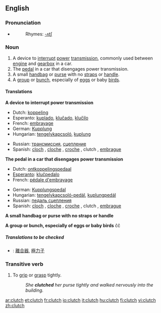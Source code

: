 ==English==

===Pronunciation===
{{wikipedia}}
*{{audio|en-us-clutch.ogg|Audio (US)}}
*:Rhymes: [[Rhymes:English:-ʌtʃ|-ʌtʃ]]

===Noun===
{{en-noun|es}}

# A device to [[interrupt]] [[power]] [[transmission]], commonly used between [[engine]] and [[gearbox]] in a car.
# The [[pedal]] in a car that disengages power transmission.
# A small [[handbag]] or [[purse]] with  no [[straps]] or [[handle]].
# A [[group]] or [[bunch]], especially of [[eggs]] or baby [[birds]].

====Translations====
'''A device to interrupt power transmission'''
{{top}}
*Dutch: [[koppeling]] {{f}}
*Esperanto: [[kuplado]], [[kluĉado]], [[kluĉilo]]
*French: [[embrayage]]
*German: [[Kupplung]] {{f}}
*Hungarian: [[tengelykapcsoló]], [[kuplung]]
{{mid}}
*Russian: [[трансмиссия]], [[сцепление]]
*Spanish:  [[cloch]] {{m}} {{italbrac|Colombia|Costa Rica|Honduras|Mexico|Nicaragua}}, [[cloche]] {{italbrac|Caribbean Islands|Colombian Atlantic Coast|Venezuela}}, [[croche]] {{m}} {{italbrac|Venezuela}}, clutch {{italbrac|Colombia|El Salvador|Guatemala|Mexico|Panama|Peru - pronounced 'cloch'}} {{m}},  [[embrague]] {{m}} {{italbrac|Argentina|Bolivia|Chile|Ecuador|Paraguay|Spain|Uruguay}} 
{{bottom}}

'''The pedal in a car that disengages power transmission'''
{{top}}
*Dutch: [[ontkoppelingspedaal]] {{m}}
*[[Esperanto]]: [[kluĉpedalo]]
*French: [[pédale d'embrayage]]
{{mid}}
*German: [[Kupplungspedal]]
*Hungarian: [[tengelykapcsoló-pedál]], [[kuplungpedál]]
*Russian: [[педаль сцепления]]
*Spanish:  [[cloch]] {{m}} {{italbrac|Colombia|Costa Rica|Honduras|Mexico|Nicaragua}}, [[cloche]] {{italbrac|Caribbean Islands|Colombian Atlantic Coast|Venezuela}}, [[croche]] {{m}} {{italbrac|Venezuela}}, clutch {{italbrac|Colombia|El Salvador|Guatemala|Mexico|Panama|Peru - pronounced 'cloch'}} {{m}},  [[embrague]] {{m}} {{italbrac|Argentina|Bolivia|Chile|Ecuador|Paraguay|Spain|Uruguay}} 

{{bottom}}

'''A small handbag or purse with no straps or handle'''
{{top}}
{{mid}}
{{bottom}}

'''A group or bunch, especially of eggs or baby birds'''
{{top}}
{{mid}}ĉĉ
{{bottom}}

=====Translations to be checked=====
{{checktrans}}
*{{ttbc|Chinese}}: [[離合器]], [[極力子]]

===Transitive verb===
{{en-verb|clutch|es}}

# To [[grip]] or [[grasp]] tightly.
#:''She '''clutched''' her purse tightly and walked nervously into the building.''

[[ar:clutch]]
[[et:clutch]]
[[fr:clutch]]
[[io:clutch]]
[[it:clutch]]
[[hu:clutch]]
[[fi:clutch]]
[[vi:clutch]]
[[zh:clutch]]
